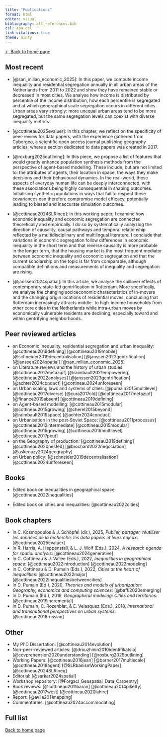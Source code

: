 ```yaml
---
title: "Publications"
format: html
editor: visual
bibliography: all_references.bib 
csl: apa.csl
link-citations: true
theme: minty 
---
```


[\<- Back to home page](http://clementinecttn.github.io/)

## Most recent {#publi-recent}

- [@san_millan_economic_2025]: In this paper, we compute income inequality and residential segregation annually in all urban areas of the Netherlands from 2011 to 2022 and show they have remained stable or decreased in most cities. We analyse how income is distributed by percentile of the income distribution, how each percentile is segregated and at which geographical scale segregation occurs in different cities. Urban areas vary strongly: more unequal urban areas tend to be more segregated, but the same segregation levels can coexist with diverse inequality metrics.

- [@cottineau2025evaluer]: In this chapter, we reflect on the specificity of peer-review for data papers, with the experience gathered from Cybergeo, a scientific open access journal publishing geography articles, where a section dedicated to data papers was created in 2017.

- [@roxburg2025outlining]: In this piece, we propose a list of features that would greatly enhance population synthesis methods from the perspective of agent-based modelling. These include, but are not limited to: the attributes of agents, their location in space, the ways they make decisions and their behavioural dynamics. In the real-world, these aspects of everyday human life can be deeply interconnected, with these associations being highly consequential in shaping outcomes. Initialising synthetic populations in ways that fail to respect these covariances can therefore compromise model efficacy, potentially leading to biased and inaccurate simulation outcomes.

- [@cottineau2024SLRIneq]: In this working paper, I examine how economic inequality and economic segregation are connected theoretically and empirically. I do so by systematically analyzing the direction of causality, causal pathways and temporal relationship reflected by a multidisciplinary and multilingual literature. I conclude that variations in economic segregation follow differences in economic inequality in the short term and that reverse causality is more probable in the longer term, that the housing market is the most frequent mediator between economic inequality and economic segregation and that the current scholarship on the topic is far from comparable, although compatible definitions and measurements of inequality and segregation are rising.

- [@janssen2024spatial]: In this article, we analyse the spillover effects of contemporary state-led gentrification in Rotterdam. More specifically, we analyse the changing socioeconomic characteristics of in-movers and the changing origin locations of residential moves, concluding that Rotterdam increasingly attracts middle- to high-income households from other core cities in the Netherlands while intra-urban moves by economically vulnerable residents are declining, especially toward and within gentrifying neighborhoods.

## Peer reviewed articles {#publi-articles}

-   on Economic Inequality, residential segregation and urban inequality: [@cottineau2019defining] [@cottineau2019mobile] [@schneider2019decentralisation] [@janssen2023gentrification] [@janssen2024spatial] [@san_millan_economic_2025]
-   on Literature reviews and the history of urban studies: [@cottineau2017metazipf] [@raimbault2021empowering] [@cottineau2022analyses] [@janssen2023gentrification] [@achter2024conduct] [@cottineau2024unforeseen] 
-   on Urban scaling laws and systems of cities: [@pumain2015multilevel] [@cottineau2017diverse] [@cura2017old] [@cottineau2017metazipf] [@finance2019absent] [@cottineau2019defining]
-   on Agent-based modelling: [@cottineau2015modular] [@cottineau2015growing] [@cherel2015beyond] [@raimbault2019space] [@achter2024conduct]
-   on Urbanisation in the post-Soviet Space: [@cottineau2011processus] [@cottineau2012intermediate] [@cottineau2015modular] [@cottineau2015growing] [@cottineau2016multilevel] [@cottineau2017peut]
-   on the Geography of production: [@cottineau2019defining] [@cottineau2020nested] [@brochard2022negociation] [@askenazy2024geography]
-   on Urban policy: [@schneider2019decentralisation] [@cottineau2024unforeseen]

## Books {#publi-books}

-   Edited book on inequalities in geographical space: [@cottineau2022inequalities]

-   Edited book on cities and inequalities: [@cottineau2022cities]

## Book chapters {#publi-book-chapters}
-   In C. Kosmopoulos & J. Schöpfel (dir.), 2025, *Publier, partager, réutiliser les données de la recherche: les data papers et leurs enjeux*: [@cottineau2025evaluer]
-   In R. Harris, A. Heppenstall, & L. J. Wolf (Eds.), 2024, *A research agenda for spatial analysis*: [@cottineau2024generative]
-   In C. Cottineau & J. Vallée (Eds.), 2022, *Inequalities in geographical space*: [@cottineau2022introduction] [@cottineau2022modeling]
-   In C. Cottineau & D. Pumain (Eds.), 2022, *Cities at the heart of inequalities*: [@cottineau2022major] [@cottineau2022inequalitiesbetweencities]
-   In D. Pumain (Ed.), 2020, *Theories and models of urbanization: Geography, economics and computing sciences*: [@baffi2020emerging]
-   In D. Pumain (Ed.), 2019, *Geographical modeling: Cities and territories*: [@cottineau2019incremental]
-   In D. Pumain, C. Rozenblat, & E. Velasquez (Eds.), 2018, *International and transnational perspectives on urban systems*: [@cottineau2018russian]

## Other {#publi-other}

-   My PhD Dissertation: [@cottineau2014evolution]
-   Non-peer-reviewed articles: [@drouzhinin2010identifikatsia] [@covprehension2020understanding] [@roxburg2025outlining]
-   Working Papers: [@cottineau2016jean] [@barner2017multiscale] [@cottineau2018agent] [@SLRbanismWorkingPaper] [@cottineau2024SLRIneq]
-   Editorial: [@sarkar2024spatial]
-   Workshop repository: [@Forgaci_Geospatial_Data_Carpentry]
-   Book reviews: [@cottineau2011baron] [@cottineau2014piketty] [@cottineau2017west] [@cottineau2020lahire]
-   Report: [@avila2011mapping]
-   Commentaries: [@cottineau2024accommodating]

## Full list {#publi-list}

::: {#refs}
:::

[Back to home page](http://clementinecttn.github.io/)
